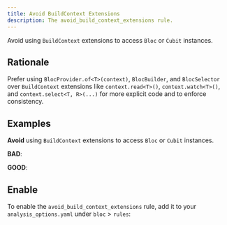 ```yaml
---
title: Avoid BuildContext Extensions
description: The avoid_build_context_extensions rule.
---
```



<div class="badges">
	<Badge text="new" />
	<Badge text="dart" variant="note" />
</div>

Avoid using `BuildContext` extensions to access `Bloc` or `Cubit` instances.

## Rationale

Prefer using `BlocProvider.of<T>(context)`, `BlocBuilder`, and `BlocSelector`
over `BuildContext` extensions like `context.read<T>()`, `context.watch<T>()`,
and `context.select<T, R>(...)` for more explicit code and to enforce
consistency.

## Examples

**Avoid** using `BuildContext` extensions to access `Bloc` or `Cubit` instances.

**BAD**:

<BadSnippet />

**GOOD**:

<GoodSnippet />

## Enable

To enable the `avoid_build_context_extensions` rule, add it to your
`analysis_options.yaml` under `bloc` > `rules`:

<EnableRuleSnippet name="avoid_build_context_extensions" />
